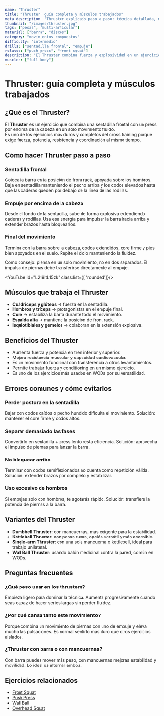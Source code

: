 ```yaml
---
name: "Thruster"
title: "Thruster: guía completa y músculos trabajados"
meta_description: "Thruster explicado paso a paso: técnica detallada, músculos implicados, beneficios principales y errores comunes al ejecutarlo."
thumbnail: "/images/thruster.jpg"
tags: ["pesas", "multi-articular"]
material: ["barra", "discos"]
category: "movimientos compuestos"
difficulty: "intermedio"
drills: ["sentadilla frontal", "empuje"]
related: ["push-press", "front-squat"]
description: "El Thruster combina fuerza y explosividad en un ejercicio compuesto ideal para el entrenamiento funcional en cross training."
muscles: ["full body"]
---
```


# Thruster: guía completa y músculos trabajados

## ¿Qué es el Thruster?
El **Thruster** es un ejercicio que combina una sentadilla frontal con un press por encima de la cabeza en un solo movimiento fluido.  
Es uno de los ejercicios más duros y completos del cross training porque exige fuerza, potencia, resistencia y coordinación al mismo tiempo.


## Cómo hacer Thruster paso a paso

### Sentadilla frontal
Coloca la barra en la posición de front rack, apoyada sobre los hombros.  
Baja en sentadilla manteniendo el pecho arriba y los codos elevados hasta que las caderas queden por debajo de la línea de las rodillas.

### Empuje por encima de la cabeza
Desde el fondo de la sentadilla, sube de forma explosiva extendiendo caderas y rodillas. Usa esa energía para impulsar la barra hacia arriba y extender brazos hasta bloquearlos.

### Final del movimiento
Termina con la barra sobre la cabeza, codos extendidos, core firme y pies bien apoyados en el suelo. Repite el ciclo manteniendo la fluidez.

Como consejo: piensa en un solo movimiento, no en dos separados. El impulso de piernas debe transferirse directamente al empuje.

<YouTube id="L219ltL15zk" class:list={[ 'rounded']}/>

## Músculos que trabaja el Thruster
- **Cuádriceps y glúteos** → fuerza en la sentadilla.  
- **Hombros y tríceps** → protagonistas en el empuje final.  
- **Core** → estabiliza la barra durante todo el movimiento.  
- **Espalda alta** → mantiene la posición de front rack.  
- **Isquiotibiales y gemelos** → colaboran en la extensión explosiva.  

## Beneficios del Thruster
- Aumenta fuerza y potencia en tren inferior y superior.  
- Mejora resistencia muscular y capacidad cardiovascular.  
- Es un movimiento funcional con transferencia a otros levantamientos.  
- Permite trabajar fuerza y conditioning en un mismo ejercicio.  
- Es uno de los ejercicios más usados en WODs por su versatilidad.

## Errores comunes y cómo evitarlos

### Perder postura en la sentadilla
Bajar con codos caídos o pecho hundido dificulta el movimiento. Solución: mantener el core firme y codos altos.

### Separar demasiado las fases
Convertirlo en sentadilla + press lento resta eficiencia. Solución: aprovecha el impulso de piernas para lanzar la barra.

### No bloquear arriba
Terminar con codos semiflexionados no cuenta como repetición válida. Solución: extender brazos por completo y estabilizar.

### Uso excesivo de hombros
Si empujas solo con hombros, te agotarás rápido. Solución: transfiere la potencia de piernas a la barra.

## Variantes del Thruster
- **Dumbbell Thruster**: con mancuernas, más exigente para la estabilidad.  
- **Kettlebell Thruster**: con pesas rusas, opción versátil y más accesible.  
- **Single-arm Thruster**: con una sola mancuerna o kettlebell, ideal para trabajo unilateral.  
- **Wall Ball Thruster**: usando balón medicinal contra la pared, común en WODs.  

## Preguntas frecuentes

### ¿Qué peso usar en los thrusters?
Empieza ligero para dominar la técnica. Aumenta progresivamente cuando seas capaz de hacer series largas sin perder fluidez.

### ¿Por qué cansa tanto este movimiento?
Porque combina un movimiento de piernas con uno de empuje y eleva mucho las pulsaciones. Es normal sentirlo más duro que otros ejercicios aislados.

### ¿Thruster con barra o con mancuernas?
Con barra puedes mover más peso, con mancuernas mejoras estabilidad y movilidad. Lo ideal es alternar ambos.


## Ejercicios relacionados
- [Front Squat](/movimientos/front-squat)  
- [Push Press](/movimientos/push-press)  
- Wall Ball
- [Overhead Squat](/movimientos/overhead-squat)  